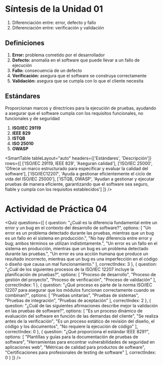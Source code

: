 # Síntesis de la Unidad 01

1. Diferenciación entre: error, defecto y fallo
2. Diferenciación entre: verificación y validación


## Definiciones

1. **Error:** problema cometido por el desarrollador
2. **Defecto:** anomalía en el software que puede llevar a un fallo de ejecución
3. **Fallo:** consecuencia de un defecto
4. **Verificación:** asegura que el software se construya correctamente
5. **Validación:** asegura que se cumpla con lo que el cliente necesita

## Estándares
Proporcionan marcos y directrices para la ejecución de pruebas, ayudando a asegurar que el software cumpla con los requisitos funcionales, no funcionales y de seguridad

1. **ISO/IEC 29119**
2. **IEEE 829**
3. **ISTQB**
4. **ISO 25010**
5. **OWASP**

<SmartTable
	tableLayout="auto"
	headers={['Estándares', 'Descripción']}
	rows={[
		['ISO/IEC 29119, IEEE 829', 'Aseguran calidad'],
		['ISO/IEC 25000', 'Ofrece un marco estructurado para especificar y evaluar la calidad del software'],
		['ISO/IEC12207', 'Ayuda a gestionar eficientemente el ciclo de vida del ISO/IEC 25000'],
		['ISTQB, OWASP', 'Ayudan a gestionar y ejecutar pruebas de manera eficiente, garantizando que el software sea seguro, fiable y cumpla con los requisitos establecidos']
	]}
/>

# Actividad de Práctica 04

<Quiz questions={[
  {
    question: "¿Cuál es la diferencia fundamental entre un error y un bug en el contexto del desarrollo de software?",
    options: [
      "Un error es un problema detectado durante las pruebas, mientras que un bug es un fallo en el sistema en producción.",
      "No hay diferencia entre error y bug; ambos términos se utilizan indistintamente.",
      "Un error es un fallo en el sistema en producción, mientras que un bug es un problema detectado durante las pruebas.",
      "Un error es una acción humana que produce un resultado incorrecto, mientras que un bug es una imperfección en el código o diseño que causa un mal funcionamiento."
    ],
    correctIndex: 3
  },
  {
    question: "¿Cuál de los siguientes procesos de la ISO/IEC 12207 incluye la planificación de pruebas?",
    options: [
      "Proceso de desarrollo",
      "Proceso de gestión del proyecto",
      "Proceso de verificación",
      "Proceso de validación"
    ],
    correctIndex: 1
  },
  {
    question: "¿Qué proceso es parte de la norma ISO/IEC 12207 para asegurar que los módulos funcionan correctamente cuando se combinan?",
    options: [
      "Pruebas unitarias",
      "Pruebas de sistemas",
      "Pruebas de integración",
      "Pruebas de aceptación"
    ],
    correctIndex: 2
  },
  {
    question: "¿Cuál de las siguientes afirmaciones describe mejor la validación en las pruebas de software?",
    options: [
      "Es un proceso dinámico de evaluación del software en función de las demandas del cliente",
      "Se realiza antes de la verificación",
      "Es un proceso estático de revisión del diseño, el código y los documentos",
      "No requiere la ejecución de código"
    ],
    correctIndex: 0
  },
  {
    question: "¿Qué proporciona el estándar IEEE 829?",
    options: [
      "Plantillas y guías para la documentación de pruebas de software",
      "Herramientas para encontrar vulnerabilidades de seguridad en aplicaciones web",
      "Métricas de calidad para productos de software",
      "Certificaciones para profesionales de testing de software"
    ],
    correctIndex: 0
  }
]} />

